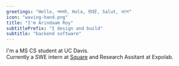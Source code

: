 ```yaml
---
greetings: "Hello, नमस्ते, Hola, 你好, Salut, হ্যালো"
icon: "waving-hand.png"
title: "I'm Arindaam Roy"
subtitlePrefix: "I design and build"
subtitle: "backend software"
---
```


I'm a MS CS student at UC Davis. <br/>
Currently a SWE intern at <ins>Square</ins> and Research Assitant at Expolab.
